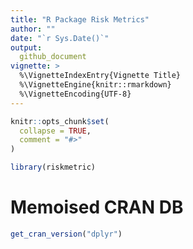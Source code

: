 ```yaml
---
title: "R Package Risk Metrics"
author: ""
date: "`r Sys.Date()`"
output:
  github_document
vignette: >
  %\VignetteIndexEntry{Vignette Title}
  %\VignetteEngine{knitr::rmarkdown}
  %\VignetteEncoding{UTF-8}
---
```




```r
knitr::opts_chunk$set(
  collapse = TRUE,
  comment = "#>"
)
```

```r
library(riskmetric)
```



# Memoised CRAN DB

```r
get_cran_version("dplyr")
```


